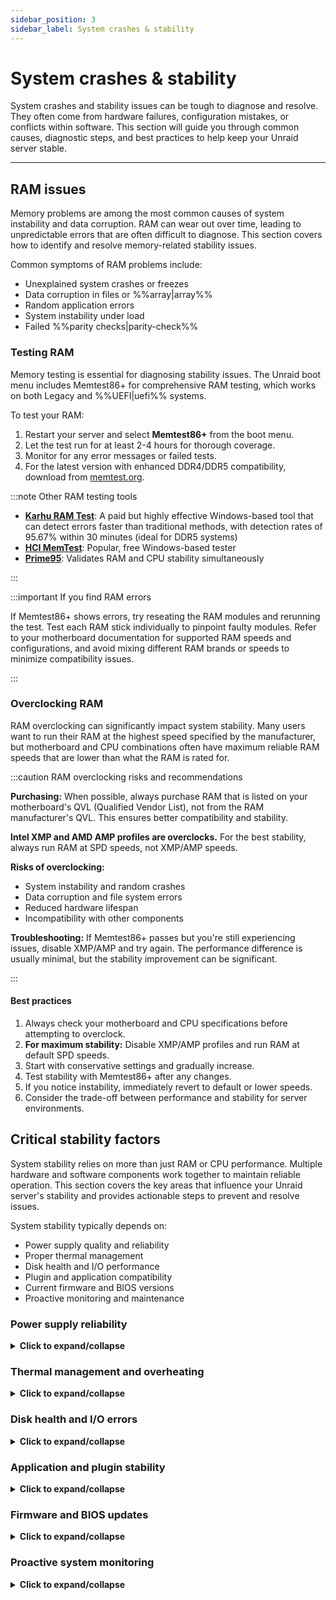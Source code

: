 ```yaml
---
sidebar_position: 3
sidebar_label: System crashes & stability
---
```



# System crashes & stability

System crashes and stability issues can be tough to diagnose and resolve. They often come from hardware failures, configuration mistakes, or conflicts within software. This section will guide you through common causes, diagnostic steps, and best practices to help keep your Unraid server stable.

---

## RAM issues

Memory problems are among the most common causes of system instability and data corruption. RAM can wear out over time, leading to unpredictable errors that are often difficult to diagnose. This section covers how to identify and resolve memory-related stability issues.

Common symptoms of RAM problems include:

- Unexplained system crashes or freezes
- Data corruption in files or %%array|array%%
- Random application errors
- System instability under load
- Failed %%parity checks|parity-check%%

### Testing RAM

Memory testing is essential for diagnosing stability issues. The Unraid boot menu includes Memtest86+ for comprehensive RAM testing, which works on both Legacy and %%UEFI|uefi%% systems.

To test your RAM:

1. Restart your server and select **Memtest86+** from the boot menu.
2. Let the test run for at least 2-4 hours for thorough coverage.
3. Monitor for any error messages or failed tests.
4. For the latest version with enhanced DDR4/DDR5 compatibility, download from [memtest.org](https://www.memtest86.com/).

:::note Other RAM testing tools

- [**Karhu RAM Test**](https://www.karhusoftware.com/): A paid but highly effective Windows-based tool that can detect errors faster than traditional methods, with detection rates of 95.67% within 30 minutes (ideal for DDR5 systems)
- [**HCI MemTest**](https://hcidesign.com/memtest/): Popular, free Windows-based tester
- [**Prime95**](https://prime95.net/): Validates RAM and CPU stability simultaneously

:::

:::important If you find RAM errors

If Memtest86+ shows errors, try reseating the RAM modules and rerunning the test. Test each RAM stick individually to pinpoint faulty modules. Refer to your motherboard documentation for supported RAM speeds and configurations, and avoid mixing different RAM brands or speeds to minimize compatibility issues.

:::

### Overclocking RAM

RAM overclocking can significantly impact system stability. Many users want to run their RAM at the highest speed specified by the manufacturer, but motherboard and CPU combinations often have maximum reliable RAM speeds that are lower than what the RAM is rated for.

:::caution RAM overclocking risks and recommendations

**Purchasing:** When possible, always purchase RAM that is listed on your motherboard's QVL (Qualified Vendor List), not from the RAM manufacturer's QVL. This ensures better compatibility and stability.

**Intel XMP and AMD AMP profiles are overclocks.** For the best stability, always run RAM at SPD speeds, not XMP/AMP speeds.

**Risks of overclocking:**

- System instability and random crashes
- Data corruption and file system errors
- Reduced hardware lifespan
- Incompatibility with other components

**Troubleshooting:** If Memtest86+ passes but you're still experiencing issues, disable XMP/AMP and try again. The performance difference is usually minimal, but the stability improvement can be significant.

:::

<h4>Best practices</h4>

1. Always check your motherboard and CPU specifications before attempting to overclock.
2. **For maximum stability:** Disable XMP/AMP profiles and run RAM at default SPD speeds.
3. Start with conservative settings and gradually increase.
4. Test stability with Memtest86+ after any changes.
5. If you notice instability, immediately revert to default or lower speeds.
6. Consider the trade-off between performance and stability for server environments.

## Critical stability factors

System stability relies on more than just RAM or CPU performance. Multiple hardware and software components work together to maintain reliable operation. This section covers the key areas that influence your Unraid server's stability and provides actionable steps to prevent and resolve issues.

System stability typically depends on:

- Power supply quality and reliability
- Proper thermal management
- Disk health and I/O performance
- Plugin and application compatibility
- Current firmware and BIOS versions
- Proactive monitoring and maintenance

### Power supply reliability

<details>
  <summary><strong>Click to expand/collapse</strong></summary>

  A stable and sufficient power supply is crucial for uninterrupted server operation. Power issues are often overlooked but can cause the most frustrating stability problems.

  Common power-related issues include:

  - Random system crashes or freezes
  - Data corruption during writes
  - Sudden shutdowns without warning
  - Hardware component failures
  - Inconsistent performance

  <h4>Prevention and maintenance</h4>

  Proactive power supply maintenance prevents the most common stability issues. Regular checks and proper component selection can avoid costly downtime and data loss.

  1. Always use a high-quality, appropriately rated PSU for your hardware.
  2. **Critical:** Ensure your power supply can handle simultaneous spin-up of ALL attached storage devices. The 12V rail current rating must account for the spin-up current of all drives at once, not staggered.
  3. Avoid power splitters whenever possible. They can cause voltage drops and instability, especially during high-current events like drive spin-up.
  4. Consider redundant power supplies for enterprise and multi-bay systems.
  5. Ensure each PSU unit is properly seated and connected.
  6. Monitor PSU health indicators (like AC OK LEDs) if available.
  7. Replace failed units immediately to avoid downtime.
  8. Regularly check that all power cords are secure.
  9. Verify circuits are not overloaded.

</details>

### Thermal management and overheating

<details>
  <summary><strong>Click to expand/collapse</strong></summary>

  Overheating is one of the leading causes of hardware failure and erratic server behavior. Thermal issues can cause components to throttle performance or fail completely.

  Signs of thermal problems include:

  - System throttling or reduced performance
  - Random crashes during high load
  - Fan noise or unusual cooling behavior
  - Hardware component failures
  - Inconsistent system behavior

  <h4>Cooling solutions and best practices</h4>

  Proper cooling is essential for maintaining system stability and preventing thermal throttling. These practices help ensure your server operates within safe temperature ranges.

  1. Ensure your server is located in a well-ventilated area.
  2. Maintain controlled ambient temperatures (ideally 18-24°C/64-75°F).
  3. Utilize adequate cooling solutions (high-quality fans, rack-mounted air conditioning).
  4. Monitor system temperatures using hardware sensors.
  5. Clean dust and debris from cooling components regularly.
  6. Avoid placing servers in confined or poorly ventilated spaces.
  7. Consider additional cooling for high-performance systems.

  Monitoring temperatures proactively helps identify cooling issues before they cause system instability. Use Unraid's built-in temperature sensors or hardware monitoring tools compatible with your system.

</details>

### Disk health and I/O errors

<details>
  <summary><strong>Click to expand/collapse</strong></summary>

  Disk errors, whether due to aging drives or sudden failures, can disrupt system stability and compromise data. I/O issues often manifest as performance problems before causing complete failures.

  Symptoms of disk problems include:

  - High server load or slow performance
  - Failed %%parity checks|parity-check%%
  - Data corruption or read/write errors
  - Unusual disk activity or noise
  - System freezes during disk operations

  <h4>Preventive maintenance</h4>

  Regular maintenance helps catch disk issues before they cause data loss or system instability. These proactive steps can significantly extend drive lifespan and maintain performance.

  1. Regularly monitor drive %%SMART|smart%% data using Unraid's built-in [disk health tools](../../system-administration/monitor-performance/smart-reports-and-disk-health.mdx).
  2. Run periodic [%%parity checks|parity-check%%s](../../using-unraid-to/manage-storage/array-configuration.mdx#parity--read-checks) to ensure data integrity.
  3. Monitor disk temperatures and performance metrics.
  4. Keep drives properly ventilated and cooled.

  <h4>When problems occur</h4>

  Quick response to disk issues can prevent data loss and minimize downtime. Follow these steps systematically to identify and resolve problems.

  1. Promptly replace failing drives to prevent data loss.
  2. Investigate cabling, power supply, and drive controller health.
  3. Check for loose connections or damaged cables.
  4. Consider running extended %%SMART|smart%% tests for suspect drives.
  5. Monitor system logs for I/O error patterns.

</details>

### Application and plugin stability

<details>
  <summary><strong>Click to expand/collapse</strong></summary>

  Unraid’s flexibility comes from its support for plugins and Docker containers. However, third-party plugins can introduce instability, especially if they are outdated or incompatible with your current Unraid version.

  When troubleshooting...

  - Use [Safe Mode](../../using-unraid-to/customize-your-experience/plugins.mdx#troubleshooting-with-safe-mode) to temporarily disable plugins and identify the source of issues.
  - Prefer Docker containers over plugins for added features since containers provide better isolation from the core operating system and are less likely to cause system-wide problems.
  - Regularly update or remove unused or unsupported plugins to maintain stability.

</details>

### Firmware and BIOS updates

<details>
  <summary><strong>Click to expand/collapse</strong></summary>

  Outdated firmware or BIOS can lead to instability, security vulnerabilities, and hardware compatibility issues. Regular updates are essential for maintaining system stability and security.

  - Schedule regular checks for firmware and BIOS updates for your motherboard and critical components.
  - Always back up your configuration before updating, and if possible, test updates in a controlled environment.
  - Document your update process and review it from time to time to ensure you’re following best practices.

  Keeping your system firmware current helps prevent unexpected crashes and unlocks new hardware features.

  :::tip Recommendations

  - Use manufacturer utilities for risk-free updates, such as [ASUS Armoury Crate](https://www.asus.com/supportonly/armoury%20crate/helpdesk_download/), [Gigabyte @BIOS](https://www.gigabyte.com/Support/Consumer/Download), or [MSI Center](https://www.msi.com/Landing/MSI-Center).
  - Check your motherboard's BIOS settings for automatic update options if available.

  :::

</details>

### Proactive system monitoring

<details>
  <summary><strong>Click to expand/collapse</strong></summary>

  Consistent monitoring is essential for early problem detection.

  - Enable [persistent logging](../../troubleshooting/diagnostics/capture-diagnostics-and-logs.mdx) in Unraid to retain logs across reboots.
  - Utilize system monitoring tools to track temperatures, voltages, and drive health. Set up alerts for critical thresholds to take action before minor issues escalate.
  - Regularly reviewing system logs allows you to spot patterns and address underlying causes before they lead to downtime.

</details>
